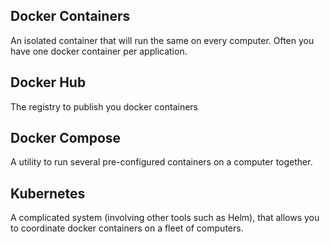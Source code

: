 ## Docker Containers

An isolated container that will run the same on every computer. Often you have one docker container per application.

## Docker Hub

The registry to publish you docker containers

## Docker Compose

A utility to run several pre-configured containers on a computer together.

## Kubernetes

A complicated system (involving other tools such as Helm), that allows you to coordinate docker containers on a fleet of computers.

